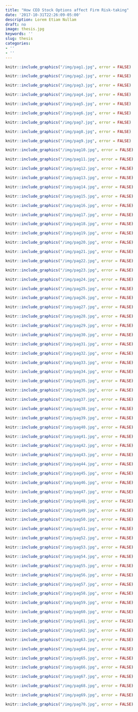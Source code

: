 ```yaml
---
title: "How CEO Stock Options affect Firm Risk-taking"
date: '2017-10-31T22:26:09-05:00'
description: Lorem Etiam Nullam
draft: no
image: thesis.jpg
keywords: ''
slug: thesis
categories:
- ''
- ''
---
```


```r
knitr::include_graphics("/img/pag1.jpg", error = FALSE)
```

```r
knitr::include_graphics("/img/pag2.jpg", error = FALSE)
```

```r
knitr::include_graphics("/img/pag3.jpg", error = FALSE)
```

```r
knitr::include_graphics("/img/pag4.jpg", error = FALSE)
```

```r
knitr::include_graphics("/img/pag5.jpg", error = FALSE)
```

```r
knitr::include_graphics("/img/pag6.jpg", error = FALSE)
```

```r
knitr::include_graphics("/img/pag7.jpg", error = FALSE)
```


```r
knitr::include_graphics("/img/pag8.jpg", error = FALSE)
```

```r
knitr::include_graphics("/img/pag9.jpg", error = FALSE)
```

```r
knitr::include_graphics("/img/pag10.jpg", error = FALSE)
```

```r
knitr::include_graphics("/img/pag11.jpg", error = FALSE)
```

```r
knitr::include_graphics("/img/pag12.jpg", error = FALSE)
```

```r
knitr::include_graphics("/img/pag13.jpg", error = FALSE)
```

```r
knitr::include_graphics("/img/pag14.jpg", error = FALSE)
```

```r
knitr::include_graphics("/img/pag15.jpg", error = FALSE)
```

```r
knitr::include_graphics("/img/pag16.jpg", error = FALSE)
```

```r
knitr::include_graphics("/img/pag17.jpg", error = FALSE)
```

```r
knitr::include_graphics("/img/pag18.jpg", error = FALSE)
```

```r
knitr::include_graphics("/img/pag19.jpg", error = FALSE)
```

```r
knitr::include_graphics("/img/pag20.jpg", error = FALSE)
```

```r
knitr::include_graphics("/img/pag21.jpg", error = FALSE)
```


```r
knitr::include_graphics("/img/pag22.jpg", error = FALSE)
```

```r
knitr::include_graphics("/img/pag23.jpg", error = FALSE)
```

```r
knitr::include_graphics("/img/pag24.jpg", error = FALSE)
```

```r
knitr::include_graphics("/img/pag25.jpg", error = FALSE)
```

```r
knitr::include_graphics("/img/pag26.jpg", error = FALSE)
```

```r
knitr::include_graphics("/img/pag27.jpg", error = FALSE)
```

```r
knitr::include_graphics("/img/pag28.jpg", error = FALSE)
```

```r
knitr::include_graphics("/img/pag29.jpg", error = FALSE)
```

```r
knitr::include_graphics("/img/pag30.jpg", error = FALSE)
```

```r
knitr::include_graphics("/img/pag31.jpg", error = FALSE)
```

```r
knitr::include_graphics("/img/pag32.jpg", error = FALSE)
```

```r
knitr::include_graphics("/img/pag33.jpg", error = FALSE)
```

```r
knitr::include_graphics("/img/pag34.jpg", error = FALSE)
```

```r
knitr::include_graphics("/img/pag35.jpg", error = FALSE)
```


```r
knitr::include_graphics("/img/pag36.jpg", error = FALSE)
```


```r
knitr::include_graphics("/img/pag37.jpg", error = FALSE)
```


```r
knitr::include_graphics("/img/pag38.jpg", error = FALSE)
```


```r
knitr::include_graphics("/img/pag39.jpg", error = FALSE)
```


```r
knitr::include_graphics("/img/pag40.jpg", error = FALSE)
```

```r
knitr::include_graphics("/img/pag41.jpg", error = FALSE)
```


```r
knitr::include_graphics("/img/pag42.jpg", error = FALSE)
```


```r
knitr::include_graphics("/img/pag43.jpg", error = FALSE)
```


```r
knitr::include_graphics("/img/pag44.jpg", error = FALSE)
```

```r
knitr::include_graphics("/img/pag45.jpg", error = FALSE)
```

```r
knitr::include_graphics("/img/pag46.jpg", error = FALSE)
```

```r
knitr::include_graphics("/img/pag47.jpg", error = FALSE)
```

```r
knitr::include_graphics("/img/pag48.jpg", error = FALSE)
```


```r
knitr::include_graphics("/img/pag49.jpg", error = FALSE)
```


```r
knitr::include_graphics("/img/pag50.jpg", error = FALSE)
```


```r
knitr::include_graphics("/img/pag51.jpg", error = FALSE)
```

```r
knitr::include_graphics("/img/pag52.jpg", error = FALSE)
```

```r
knitr::include_graphics("/img/pag53.jpg", error = FALSE)
```

```r
knitr::include_graphics("/img/pag54.jpg", error = FALSE)
```

```r
knitr::include_graphics("/img/pag55.jpg", error = FALSE)
```

```r
knitr::include_graphics("/img/pag56.jpg", error = FALSE)
```

```r
knitr::include_graphics("/img/pag57.jpg", error = FALSE)
```

```r
knitr::include_graphics("/img/pag58.jpg", error = FALSE)
```

```r
knitr::include_graphics("/img/pag59.jpg", error = FALSE)
```

```r
knitr::include_graphics("/img/pag60.jpg", error = FALSE)
```

```r
knitr::include_graphics("/img/pag61.jpg", error = FALSE)
```

```r
knitr::include_graphics("/img/pag62.jpg", error = FALSE)
```

```r
knitr::include_graphics("/img/pag63.jpg", error = FALSE)
```

```r
knitr::include_graphics("/img/pag64.jpg", error = FALSE)
```

```r
knitr::include_graphics("/img/pag65.jpg", error = FALSE)
```

```r
knitr::include_graphics("/img/pag66.jpg", error = FALSE)
```

```r
knitr::include_graphics("/img/pag67.jpg", error = FALSE)
```

```r
knitr::include_graphics("/img/pag68.jpg", error = FALSE)
```

```r
knitr::include_graphics("/img/pag69.jpg", error = FALSE)
```

```r
knitr::include_graphics("/img/pag70.jpg", error = FALSE)
```



